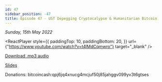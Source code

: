 ```yaml
---
id: 47
sidebar_position: -47
title: Episode 47 - UST Depegging Cryptocalypse & Humanitarian Bitcoin feat. Jenny
---
```



_Sunday, 15th May 2022_

<ReactPlayer
  style={{
    paddingTop: 10,
    paddingBottom: 20,
  }}
  url={"https://www.youtube.com/watch?v=t4lMdCqmwro"}
  target="_blank"
/>

[Download .mp3 audio](https://drive.google.com/file/d/1NCuYH4UDMZMfpLYCzgOUDQe3L9p_rG6S/view?usp=sharing)

[Slides](https://docs.google.com/presentation/d/1izjda9oklGR-82Q6Dp3AJTzj-Ij1bcwYIcIr2jc2sG8/edit?usp=sharing)

Donations: bitcoincash:qpj6jq4xnucg4mcjuf50j85jahggv099yv3t6gtses
